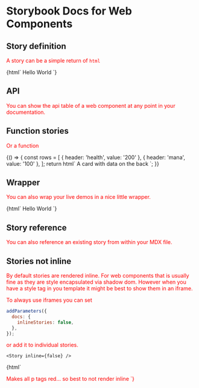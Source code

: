 
# Storybook Docs for Web Components

<Meta title="Addons/Docs" />

## Story definition

A story can be a simple return of `html`

<Story name="simple" height="220px">
  {html` <demo-wc-card>Hello World</demo-wc-card> `}
</Story>

## API

You can show the api table of a web component at any point in your documentation.

<ArgsTable of="demo-wc-card" />

## Function stories

Or a function

<Story name="function" height="220px">
  {() => {
    const rows = [
      { header: 'health', value: '200' },
      { header: 'mana', value: '100' },
    ];
    return html`
      <demo-wc-card back-side .rows=${rows}> A card with data on the back </demo-wc-card>
    `;
  }}
</Story>

## Wrapper

You can also wrap your live demos in a nice little wrapper.

<Canvas withToolbar>
  <Story name="wrapper" height="220px">
    {html` <demo-wc-card>Hello World</demo-wc-card> `}
  </Story>
</Canvas>

## Story reference

You can also reference an existing story from within your MDX file.

<Canvas withToolbar>
  <Story id="welcome--welcome" height="500px" inline={false} />
</Canvas>

## Stories not inline

By default stories are rendered inline.
For web components that is usually fine as they are style encapsulated via shadow dom.
However when you have a style tag in you template it might be best to show them in an iframe.

To always use iframes you can set

```js
addParameters({
  docs: {
    inlineStories: false,
  },
});
```

or add it to individual stories.

```
<Story inline={false} />
```

<Canvas withToolbar>
  <Story name="notInline" height="220px">
    {html`
    <style>
      p { color: red; }
    </style>
    <p>Makes all p tags red... so best to not render inline</pd>
  `}
  </Story>
</Canvas>

